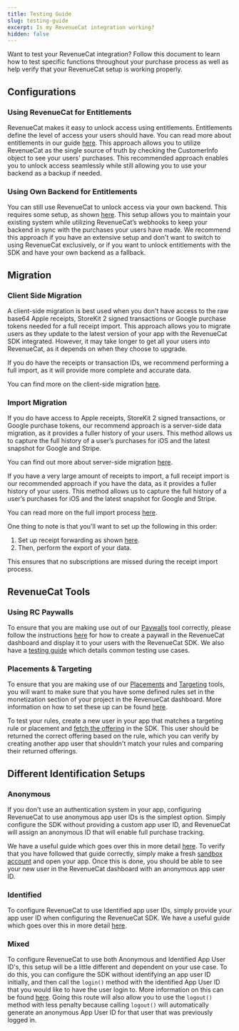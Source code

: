 ```yaml
---
title: Testing Guide
slug: testing-guide
excerpt: Is my RevenueCat integration working?
hidden: false
---
```


Want to test your RevenueCat integration? Follow this document to learn how to test specific functions throughout your purchase process as well as help verify that your RevenueCat setup is working properly.

## Configurations

### Using RevenueCat for Entitlements

RevenueCat makes it easy to unlock access using entitlements. Entitlements define the level of access your users should have. You can read more about entitlements in our guide [here](https://www.revenuecat.com/docs/customers/customer-info).
This approach allows you to utilize RevenueCat as the single source of truth by checking the CustomerInfo object to see your users' purchases. This recommended approach enables you to unlock access seamlessly while still allowing you to use your backend as a backup if needed.

### Using Own Backend for Entitlements

You can still use RevenueCat to unlock access via your own backend. This requires some setup, as shown [here](https://www.revenuecat.com/docs/test-and-launch/testing-guide/common-architecture). This setup allows you to maintain your existing system while utilizing RevenueCat’s webhooks to keep your backend in sync with the purchases your users have made.
We recommend this approach if you have an extensive setup and don't want to switch to using RevenueCat exclusively, or if you want to unlock entitlements with the SDK and have your own backend as a fallback.

## Migration

### Client Side Migration

A client-side migration is best used when you don't have access to the raw base64 Apple receipts, StoreKit 2 signed transactions or Google purchase tokens needed for a full receipt import. This approach allows you to migrate users as they update to the latest version of your app with the RevenueCat SDK integrated. However, it may take longer to get all your users into RevenueCat, as it depends on when they choose to upgrade.

If you do have the receipts or transaction IDs, we recommend performing a full import, as it will provide more complete and accurate data.

You can find more on the client-side migration [here](https://www.revenuecat.com/docs/migrating-to-revenuecat/migrating-existing-subscriptions#client-side-sdk-data-import).

### Import Migration

If you do have access to Apple receipts, StoreKit 2 signed transactions, or Google purchase tokens, our recommend approach is a server-side data migration, as it provides a fuller history of your users. This method allows us to capture the full history of a user’s purchases for iOS and the latest snapshot for Google and Stripe.

You can find out more about server-side migration [here](https://www.revenuecat.com/docs/migrating-to-revenuecat/migrating-existing-subscriptions#server-side-data-import).

If you have a very large amount of receipts to import, a full receipt import is our recommended approach if you have the data, as it provides a fuller history of your users. This method allows us to capture the full history of a user’s purchases for iOS and the latest snapshot for Google and Stripe.

You can read more on the full import process [here](https://www.revenuecat.com/docs/migrating-to-revenuecat/migrating-existing-subscriptions/receipt-imports).

One thing to note is that you'll want to set up the following in this order:

1. Set up receipt forwarding as shown [here](https://www.revenuecat.com/docs/migrating-to-revenuecat/migrating-existing-subscriptions#server-side-data-import).
2. Then, perform the export of your data.

This ensures that no subscriptions are missed during the receipt import process.

## RevenueCat Tools

### Using RC Paywalls

To ensure that you are making use out of our [Paywalls](https://www.revenuecat.com/docs/paywalls) tool correctly, please follow the instructions [here](https://www.revenuecat.com/docs/paywalls/displaying-paywalls) for how to create a paywall in the RevenueCat dashboard and display it to your users with the RevenueCat SDK. We also have a [testing guide](https://github.com/RevenueCat/docusaurus/pull/testing-guide/use-cases) which details common testing use cases.

### Placements & Targeting

To ensure that you are making use of our [Placements](https://www.revenuecat.com/docs/tools/targeting/placements) and [Targeting](https://www.revenuecat.com/docs/tools/targeting) tools, you will want to make sure that you have some defined rules set in the monetization section of your project in the RevenueCat dashboard. More information on how to set these up can be found [here](https://www.revenuecat.com/docs/tools/targeting#creating-targeting-rules).

To test your rules, create a new user in your app that matches a targeting rule or placement and [fetch the offering](https://www.revenuecat.com/docs/getting-started/displaying-products#fetching-offerings) in the SDK. This user should be returned the correct offering based on the rule, which you can verify by creating another app user that shouldn't match your rules and comparing their returned offerings.

## Different Identification Setups

### Anonymous

If you don't use an authentication system in your app, configuring RevenueCat to use anonymous app user IDs is the simplest option. Simply configure the SDK without providing a custom app user ID, and RevenueCat will assign an anonymous ID that will enable full purchase tracking.

We have a useful guide which goes over this in more detail [here](https://www.revenuecat.com/docs/customers/user-ids#anonymous-app-user-ids). To verify that you have followed that guide correctly, simply make a fresh [sandbox account](https://www.revenuecat.com/docs/test-and-launch/sandbox) and open your app. Once this is done, you should be able to see your new user in the RevenueCat dashboard with an anonymous app user ID.

### Identified

To configure RevenueCat to use Identified app user IDs, simply provide your app user ID when configuring the RevenueCat SDK. We have a useful guide which goes over this in more detail [here](https://www.revenuecat.com/docs/customers/user-ids#provide-app-user-id-on-configuration).

### Mixed

To configure RevenueCat to use both Anonymous and Identified App User ID's, this setup will be a little different and dependent on your use case. To do this, you can configure the SDK without identifying an app user ID initially, and then call the `login()` method with the identified App User ID that you would like to have the user login to. More information on this can be found [here](https://www.revenuecat.com/docs/customers/user-ids#provide-app-user-id-after-configuration). Going this route will also allow you to use the `logout()` method with less penalty because calling `logout()` will automatically generate an anonymous App User ID for that user that was previously logged in.
